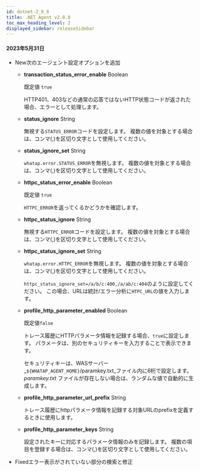 ```yaml
---
id: dotnet-2_0_8
title: .NET Agent v2.0.8
toc_max_heading_level: 2
displayed_sidebar: releaseSidebar
---
```


#### 2023年5月31日

- <Status>New</Status>次のエージェント設定オプションを追加

  - **transaction_status_error_enable** <span class='type'>Boolean</span>

    既定値 `true`

    HTTP401、403などの通常の応答ではないHTTP状態コードが返された場合、エラーとして処理します。

  - **status_ignore** <span class='type'>String</span>

    無視する`STATUS_ERROR`コードを設定します。 複数の値を対象とする場合は、コンマ(,)を区切り文字として使用してください。

  - **status_ignore_set** <span class='type'>String</span>

    `whatap.error.STATUS_ERROR`を無視します。 複数の値を対象とする場合は、コンマ(,)を区切り文字として使用してください。

  - **httpc_status_error_enable** <span class='type'>Boolean</span>

    既定値 `true`

    `HTTPC_ERROR`を返ってくるかどうかを確認します。

  - **httpc_status_ignore** <span class='type'>String</span>

    無視する`HTTPC_ERROR`コードを設定します。 複数の値を対象とする場合は、コンマ(,)を区切り文字として使用してください。

  - **httpc_status_ignore_set** <span class='type'>String</span>

    `whatap.error.HTTPC_ERROR`を無視します。 複数の値を対象とする場合は、コンマ(,)を区切り文字として使用してください。

    `httpc_status_ignore_set=/a/b/c:400,/a/ab/c:404`のように設定してください。 この場合、URLは統計/エラー分析に`HTPC_URL`の値を入力します。

  - **profile_http_parameter_enabled** <span class='type'>Boolean</span>

    既定値`false`

    トレース履歴にHTTPパラメータ情報を記録する場合、`true`に設定します。 パラメータは、別のセキュリティキーを入力することで表示できます。   

    セキュリティキーは、WASサーバー _`${WHATAP_AGENT_HOME}`/paramkey.txt_ファイル内に6桁で設定します。 *paramkey.txt* ファイルが存在しない場合は、ランダムな値で自動的に生成します。

  - **profile_http_parameter_url_prefix** <span class='type'>String</span>

    トレース履歴にhttpパラメータ情報を記録する対象URLのprefixを定義するときに使用します。

  - **profile_http_parameter_keys** <span class='type'>String</span>

    設定されたキーに対応するパラメータ情報のみを記録します。 複数の項目を登録する場合は、コンマ(,)を区切り文字として使用してください。

- <Status>Fixed</Status>エラー表示がされていない部分の検索と修正
